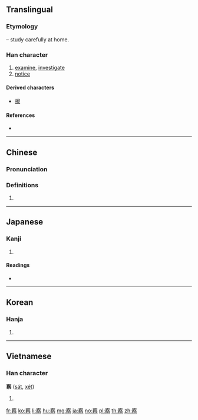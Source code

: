 {{also|詧}}
==Translingual==

===Etymology===
{{Han compound|宀|t1=roof|祭|ls=psc|c1=s|c2=p}} – study carefully at home.

===Han character===
{{Han char|rn=40|rad=宀|as=11|sn=14|four=30901|canj=JBOF|ids=⿱宀祭}}

# [[examine]], [[investigate]]
# [[notice]]

====Derived characters====
* [[擦]]

====References====
* {{Han ref|kx=0290.160|dkj=07283|dj=0574.230|hdz=20948.080|uh=5BDF|ud=23519|bh=B9EE|bd=47598}}

----

==Chinese==
{{zh-forms}}

===Pronunciation===
{{zh-pron
|m=chá
|c=caat3
|mc=y
|oc=y
|ma=
|cat=v
}}

===Definitions===
# {{rfdef|lang=zh}}

----

==Japanese==

===Kanji===
{{ja-kanji|grade=4|rs=宀11}}

# {{defn|lang=ja|sort=宀11}}

====Readings====
* {{ja-readings|kanon=[[さつ]] (satsu)|goon=[[せち]] (sechi)|kun=[[しる]] (shiru), [[みる]] (miru), [[あきらか]] (akiraka)}}

----

==Korean==

===Hanja===
{{ko-hanja|hangeul=찰|rv=chal|mr=ch'al}}

# {{defn|lang=ko|sort=宀11}}

----

==Vietnamese==

===Han character===
'''察''' ([[sát]], [[xét]])

# {{defn|lang=vi}}

[[fr:察]]
[[ko:察]]
[[li:察]]
[[hu:察]]
[[mg:察]]
[[ja:察]]
[[no:察]]
[[pl:察]]
[[th:察]]
[[zh:察]]